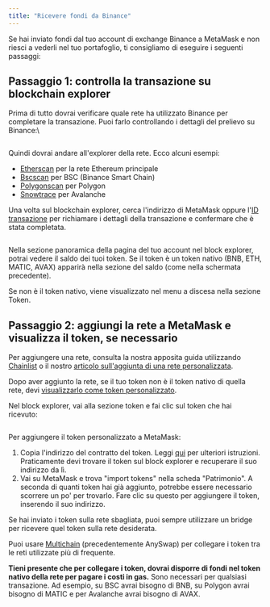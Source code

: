 ```yaml
---
title: "Ricevere fondi da Binance"
---
```


Se hai inviato fondi dal tuo account di exchange Binance a MetaMask e non riesci a vederli nel tuo portafoglio, ti consigliamo di eseguire i seguenti passaggi:

## **Passaggio 1: controlla la transazione su blockchain explorer**

Prima di tutto dovrai verificare quale rete ha utilizzato Binance per completare la transazione. Puoi farlo controllando i dettagli del prelievo su Binance:\

<div class="center-container">
  <div class="img-medium">
    <img
      src={
        require("../../../../../../img/networks-and-sidechains/binance/receiving-funds-from-binance/Binance_network.png")
          .default
      }
      alt=""
    />
  </div>
</div>

Quindi dovrai andare all'explorer della rete. Ecco alcuni esempi:

- [Etherscan](https://etherscan.io/) per la rete Ethereum principale
- [Bscscan](https://bscscan.com/) per BSC (Binance Smart Chain)
- [Polygonscan](https://polygonscan.com/) per Polygon
- [Snowtrace](https://snowtrace.io/) per Avalanche

Una volta sul blockchain explorer, cerca l'indirizzo di MetaMask oppure l'[ID transazione](/transactions-and-gas/transactions/how-to-find-a-transaction-id) per richiamare i dettagli della transazione e confermare che è stata completata.

<div class="center-container">
  <div class="img-medium">
    <img
      src={
        require("../../../../../../img/networks-and-sidechains/binance/receiving-funds-from-binance/Bscscan_address_overview.png")
          .default
      }
      alt=""
    />
  </div>
</div>

Nella sezione panoramica della pagina del tuo account nel block explorer, potrai vedere il saldo dei tuoi token. Se il token è un token nativo (BNB, ETH, MATIC, AVAX) apparirà nella sezione del saldo (come nella schermata precedente).

Se non è il token nativo, viene visualizzato nel menu a discesa nella sezione Token.

## **Passaggio 2: aggiungi la rete a MetaMask e visualizza il token, se necessario**

Per aggiungere una rete, consulta la nostra apposita guida utilizzando [Chainlist](/networks-and-sidechains/managing-networks/add-a-network-using-chainlist) o il nostro [articolo sull'aggiunta di una rete personalizzata](/networks-and-sidechains/managing-networks/how-to-add-a-custom-network-rpc).

Dopo aver aggiunto la rete, se il tuo token non è il token nativo di quella rete, devi [visualizzarlo come token personalizzato](/managing-my-tokens/custom-tokens/how-to-display-tokens-in-metamask).

Nel block explorer, vai alla sezione token e fai clic sul token che hai ricevuto:

<div class="center-container">
  <div class="img-large">
    <img
      src={
        require("../../../../../../img/networks-and-sidechains/binance/receiving-funds-from-binance/Etherscan_BNB_contract_address.png")
          .default
      }
      alt=""
    />
  </div>
</div>

Per aggiungere il token personalizzato a MetaMask:

1. Copia l'indirizzo del contratto del token. Leggi [qui](/managing-my-tokens/custom-tokens/what-is-a-token-contract-address) per ulteriori istruzioni. Praticamente devi trovare il token sul block explorer e recuperare il suo indirizzo da lì.
2. Vai su MetaMask e trova "import tokens" nella scheda "Patrimonio". A seconda di quanti token hai già aggiunto, potrebbe essere necessario scorrere un po' per trovarlo. Fare clic su questo per aggiungere il token, inserendo il suo indirizzo.

Se hai inviato i token sulla rete sbagliata, puoi sempre utilizzare un bridge per ricevere quel token sulla rete desiderata.

Puoi usare [Multichain](https://multichain.org/) (precedentemente AnySwap) per collegare i token tra le reti utilizzate più di frequente.

**Tieni presente che per collegare i token, dovrai disporre di fondi nel token nativo della rete per pagare i costi in gas.** Sono necessari per qualsiasi transazione. Ad esempio, su BSC avrai bisogno di BNB, su Polygon avrai bisogno di MATIC e per Avalanche avrai bisogno di AVAX.
